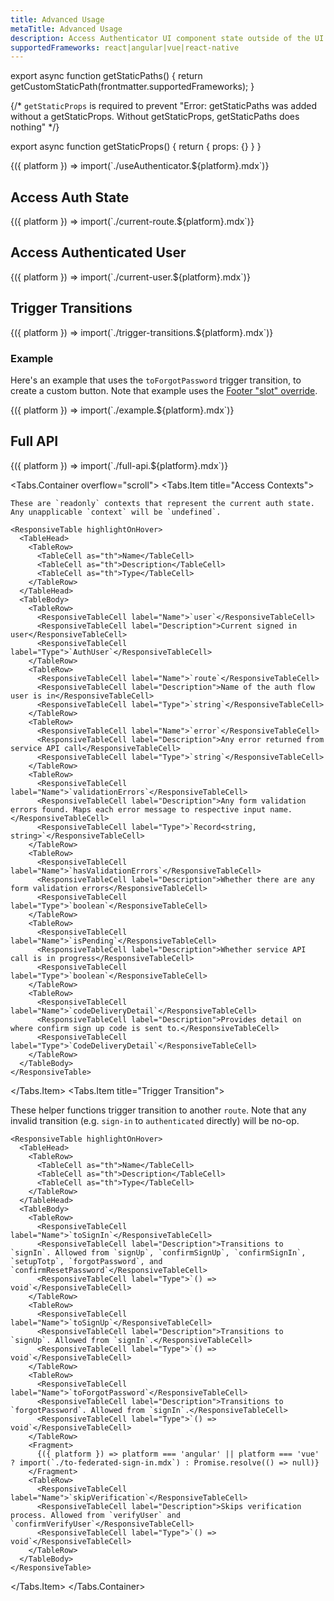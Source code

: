```yaml
---
title: Advanced Usage
metaTitle: Advanced Usage
description: Access Authenticator UI component state outside of the UI component
supportedFrameworks: react|angular|vue|react-native
---
```



export async function getStaticPaths() {
  return getCustomStaticPath(frontmatter.supportedFrameworks);
}

{/*  `getStaticProps` is required to prevent "Error: getStaticPaths was added without a getStaticProps. Without getStaticProps, getStaticPaths does nothing" */}

export async function getStaticProps() {
  return { props: {} }
}

<Fragment>
  {({ platform }) => import(`./useAuthenticator.${platform}.mdx`)}
</Fragment>

## Access Auth State

<Fragment>
  {({ platform }) => import(`./current-route.${platform}.mdx`)}
</Fragment>

## Access Authenticated User

<Fragment>
  {({ platform }) => import(`./current-user.${platform}.mdx`)}
</Fragment>

## Trigger Transitions

<Fragment>
  {({ platform }) => import(`./trigger-transitions.${platform}.mdx`)}
</Fragment>

### Example

Here's an example that uses the `toForgotPassword` trigger transition, to create a custom button. Note that example uses the [Footer "slot" override](../authenticator/customization#headers--footers).

<Fragment>
  {({ platform }) => import(`./example.${platform}.mdx`)}
</Fragment>

## Full API

<Fragment>
  {({ platform }) => import(`./full-api.${platform}.mdx`)}
</Fragment>

<Tabs.Container overflow="scroll">
  <Tabs.Item title="Access Contexts">

    These are `readonly` contexts that represent the current auth state. Any unapplicable `context` will be `undefined`.

    <ResponsiveTable highlightOnHover>
      <TableHead>
        <TableRow>
          <TableCell as="th">Name</TableCell>
          <TableCell as="th">Description</TableCell>
          <TableCell as="th">Type</TableCell>
        </TableRow>
      </TableHead>
      <TableBody>
        <TableRow>
          <ResponsiveTableCell label="Name">`user`</ResponsiveTableCell>
          <ResponsiveTableCell label="Description">Current signed in user</ResponsiveTableCell>
          <ResponsiveTableCell label="Type">`AuthUser`</ResponsiveTableCell>
        </TableRow>
        <TableRow>
          <ResponsiveTableCell label="Name">`route`</ResponsiveTableCell>
          <ResponsiveTableCell label="Description">Name of the auth flow user is in</ResponsiveTableCell>
          <ResponsiveTableCell label="Type">`string`</ResponsiveTableCell>
        </TableRow>
        <TableRow>
          <ResponsiveTableCell label="Name">`error`</ResponsiveTableCell>
          <ResponsiveTableCell label="Description">Any error returned from service API call</ResponsiveTableCell>
          <ResponsiveTableCell label="Type">`string`</ResponsiveTableCell>
        </TableRow>
        <TableRow>
          <ResponsiveTableCell label="Name">`validationErrors`</ResponsiveTableCell>
          <ResponsiveTableCell label="Description">Any form validation errors found. Maps each error message to respective input name.</ResponsiveTableCell>
          <ResponsiveTableCell label="Type">`Record<string, string>`</ResponsiveTableCell>
        </TableRow>
        <TableRow>
          <ResponsiveTableCell label="Name">`hasValidationErrors`</ResponsiveTableCell>
          <ResponsiveTableCell label="Description">Whether there are any form validation errors</ResponsiveTableCell>
          <ResponsiveTableCell label="Type">`boolean`</ResponsiveTableCell>
        </TableRow>
        <TableRow>
          <ResponsiveTableCell label="Name">`isPending`</ResponsiveTableCell>
          <ResponsiveTableCell label="Description">Whether service API call is in progress</ResponsiveTableCell>
          <ResponsiveTableCell label="Type">`boolean`</ResponsiveTableCell>
        </TableRow>
        <TableRow>
          <ResponsiveTableCell label="Name">`codeDeliveryDetail`</ResponsiveTableCell>
          <ResponsiveTableCell label="Description">Provides detail on where confirm sign up code is sent to.</ResponsiveTableCell>
          <ResponsiveTableCell label="Type">`CodeDeliveryDetail`</ResponsiveTableCell>
        </TableRow>
      </TableBody>
    </ResponsiveTable>
    
  </Tabs.Item>
  <Tabs.Item title="Trigger Transition">

These helper functions trigger transition to another `route`. Note that any invalid transition (e.g. `sign-in` to `authenticated` directly) will be no-op.

    
    <ResponsiveTable highlightOnHover>
      <TableHead>
        <TableRow>
          <TableCell as="th">Name</TableCell>
          <TableCell as="th">Description</TableCell>
          <TableCell as="th">Type</TableCell>
        </TableRow>
      </TableHead>
      <TableBody>
        <TableRow>
          <ResponsiveTableCell label="Name">`toSignIn`</ResponsiveTableCell>
          <ResponsiveTableCell label="Description">Transitions to `signIn`. Allowed from `signUp`, `confirmSignUp`, `confirmSignIn`, `setupTotp`, `forgotPassword`, and `confirmResetPassword`</ResponsiveTableCell>
          <ResponsiveTableCell label="Type">`() => void`</ResponsiveTableCell>
        </TableRow>
        <TableRow>
          <ResponsiveTableCell label="Name">`toSignUp`</ResponsiveTableCell>
          <ResponsiveTableCell label="Description">Transitions to `signUp`. Allowed from `signIn`.</ResponsiveTableCell>
          <ResponsiveTableCell label="Type">`() => void`</ResponsiveTableCell>
        </TableRow>
        <TableRow>
          <ResponsiveTableCell label="Name">`toForgotPassword`</ResponsiveTableCell>
          <ResponsiveTableCell label="Description">Transitions to `forgotPassword`. Allowed from `signIn`.</ResponsiveTableCell>
          <ResponsiveTableCell label="Type">`() => void`</ResponsiveTableCell>
        </TableRow>
        <Fragment>
          {({ platform }) => platform === 'angular' || platform === 'vue' ? import(`./to-federated-sign-in.mdx`) : Promise.resolve(() => null)}
        </Fragment>
        <TableRow>
          <ResponsiveTableCell label="Name">`skipVerification`</ResponsiveTableCell>
          <ResponsiveTableCell label="Description">Skips verification process. Allowed from `verifyUser` and `confirmVerifyUser`</ResponsiveTableCell>
          <ResponsiveTableCell label="Type">`() => void`</ResponsiveTableCell>
        </TableRow>
      </TableBody>
    </ResponsiveTable>
    
  </Tabs.Item>
</Tabs.Container>
